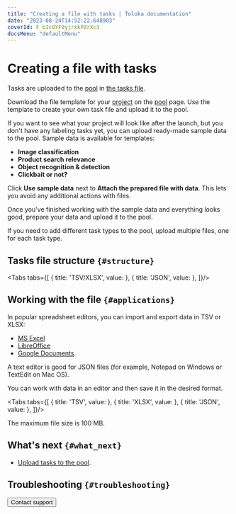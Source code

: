 ```yaml
---
title: "Creating a file with tasks | Toloka documentation"
date: "2023-08-24T14:52:22.648903"
coverId: F_bIcOYF9yjrxkPZrXc3
docsMenu: "defaultMenu"
---
```



# Creating a file with tasks

Tasks are uploaded to the [pool](/docs/guide/pool-main) in [the tasks file](/docs/glossary#tsv).

Download the file template for your [project](/docs/glossary#project) on the [pool](/docs/glossary#pool) page. Use the template to create your own task file and upload it to the pool.

<Cut title="Use sample data">

If you want to see what your project will look like after the launch, but you don't have any labeling tasks yet, you can upload ready-made sample data to the pool. Sample data is available for templates:

- **Image classification**
- **Product search relevance**
- **Object recognition & detection**
- **Clickbait or not?**

Click **Use sample data** next to **Attach the prepared file with data**. This lets you avoid any additional actions with files.

Once you've finished working with the sample data and everything looks good, prepare your data and upload it to the pool.

</Cut>

If you need to add different task types to the pool, upload multiple files, one for each task type.

## Tasks file structure `{#structure}`

<Tabs tabs={[
  { title: 'TSV/XLSX', value: <PoolCsvList1/> },
  { title: 'JSON', value: <PoolCsvList2/> },
]}/>

## Working with the file `{#applications}`

In popular spreadsheet editors, you can import and export data in TSV or XLSX:

- [MS Excel](https://support.microsoft.com/en-us/office/import-or-export-text-txt-or-csv-files-5250ac4c-663c-47ce-937b-339e391393ba?ui=en-us&rs=en-us&ad=us)
- [LibreOffice](https://wiki.documentfoundation.org/Faq/Calc/012)
- [Google Documents](https://support.google.com/docs/answer/40608?hl=en&ref_topic=1361470).

A text editor is good for JSON files (for example, Notepad on Windows or TextEdit on Mac OS).

You can work with data in an editor and then save it in the desired format.

<Tabs tabs={[
  { title: 'TSV', value: <PoolCsvList3/> },
  { title: 'XLSX', value: <PoolCsvList4/> },
  { title: 'JSON', value: <PoolCsvList5/> },
]}/>

The maximum file size is 100 MB.

## What's next `{#what_next}`

- [Upload tasks to the pool](/docs/guide/task_upload).

## Troubleshooting `{#troubleshooting}`

<Cut title="Uploading tasks to a pool">

<FaqHowManyTasksInSuite/>

<TroubleshootingUploadingTasksErrors/>

<TroubleshootingUploadingTooLong/>

<FaqHowManyTasksTolokerWillSee/>

<FaqUploadAcceptedAssignments/>

<TroubleshootingMarkedAsTraining/>

<FaqCreateTaskFileProperly/>

<TroubleshootingSyntaxError/>

<FaqMaxNumberPerSuite/>

<FaqSmartMixing/>

<FaqSmartMixingAfterUploading/>

<FaqRightTimeLimit/>

<FaqTaskSuiteDifference/>

<TroubleshootingSameTaskOnDifferentPages/>

</Cut>

<Cut title="Tasks file">

<TroubleshootingPreviewAllPhotos/>

<FaqMultipleKnownSolutions/>

<FaqWhereIsFileAdded/>

<FaqProperlyStructureJson/>

<FaqArrayInputFile/>

<FaqOrderInput/>

<FaqMissingHeaders/>

</Cut>

<Cut title="Input data">

<TroubleshootingCommasInsideArray/>

<FaqHowHintDisplayed/>

<FaqAddYourTextHere/>

<TroubleshootingDoubleQuotasDisappear/>

<FaqLinkGoldenField/>

</Cut>

<Button themeColor="light" view="default" size="l" type="link" url="/docs/guide/troubleshooting/support?form-source=guide-pool-csv">Contact support</Button>